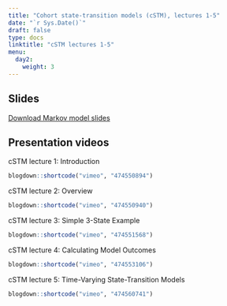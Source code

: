 ---
title: "Cohort state-transition models (cSTM), lectures 1-5"
date: "`r Sys.Date()`"
draft: false
type: docs
linktitle: "cSTM lectures 1-5"
menu:
  day2:
    weight: 3
---

## Slides

[Download Markov model slides](../../../Course_Modularization/Markov models/Slides/MarkovModelSlides_CDC2021.pptx)

## Presentation videos

cSTM lecture 1: Introduction

```{r, echo=F}
blogdown::shortcode("vimeo", "474550894")
```

cSTM lecture 2: Overview

```{r, echo=F}
blogdown::shortcode("vimeo", "474550940")
```

cSTM lecture 3: Simple 3-State Example

```{r, echo=F}
blogdown::shortcode("vimeo", "474551568")
```

cSTM lecture 4: Calculating Model Outcomes

```{r, echo=F}
blogdown::shortcode("vimeo", "474553106")
```

cSTM lecture 5: Time-Varying State-Transition Models

```{r, echo=F}
blogdown::shortcode("vimeo", "474560741")
```

